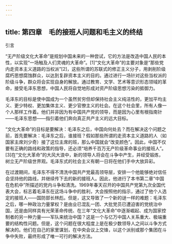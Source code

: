 ```yaml
---
---
---
```

title: 第四章　毛的接班人问题和毛主义的终结
---







引言

“无产阶级文化大革命”是规划中国未来的一种尝试，它的方法是改造中国人民的本性，以实现“一场触及人们灵魂的大革命”。[1]“文化大革命”的主要对象是“那些党内走资本主义道路的当权派”[2]，这些所谓的苏联式的修正主义分子，用剥削阶级腐朽思想腐蚀群众，以达到复辟资本主义的目的。通过进行一场针对这些当权派的阶级斗争，群众将会实现自身的解放。通过教育、文学、艺术等意识形态领域的革命，接受毛泽东思想，中国人民将自觉地形成对资产阶级思想污染的抵御力。

毛泽东的目标是使中国成为一个虽然贫穷但却保持社会主义纯洁性的，更加平均主义、更少特权、更加集体主义、更少官僚主义的社会。在这个社会里，所有人像一个人那样工作着。他们并非因为有中国共产党的领导，而是因为心里有根指南针——毛泽东思想——指引着他们奔向真正共产主义的远大目标。

“文化大革命”的目标是要解决：毛泽东之后，中国向何处去？而在解决这个问题之前，首先要解决：毛泽东之后，谁接班？假如那些所谓的走资本主义道路的人（如国家主席刘少奇）接了这位主席的班，那么中国就会“改变颜色”。因此，中国不仅要有正确的路线和政策的指导，还必须“培养千百万无产阶级革命事业的接班人”。[3]在“文化大革命”的大风大浪中，新的领导人将会在斗争中产生，并经受锻炼，树立无产阶级世界观。毛泽东式的社会主义有朝一日将在他们手中大放异彩。

在过渡期间，毛泽东不得不清洗中国共产党最高领导层，安排一个他能够绝对信任会坚持他的路线，并继续传下去的新的接班人。因此，他进行了本书第二章“中国在危机中”所描述的党内斗争和清洗。1969年春天召开的中国共产党第九次全国代表大会，标志着毛泽东在这场斗争中的胜利，大会按照他的指示，通过了他个人选定的接班人——国防部长林彪。但是，这又导致了一个新的谜一样的难题：毛泽东之后，哪一种政治力量掌权？是由业已混乱一团、大批党员已遭迫害的党统治中国，还是由同样具有光荣革命传统、在三年“文化大革命”中逐渐崛起、成为国家控制者的另一种力量——军队来统治中国？这是一个与亿万中国人关系重大、极端重要的结构性问题。但是，这个问题在很大程度上是在极少数领导人之间以斗争方式解决的。他们在自己的家里谋划，在中央会议上交锋，以这个派别或那个集团在斗争中失败，最终形成了唯一可行的解决方法。